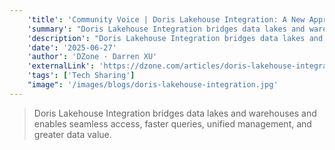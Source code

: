 ```yaml
---
    'title': 'Community Voice | Doris Lakehouse Integration: A New Approach to Data Analysis'
    'summary': "Doris Lakehouse Integration bridges data lakes and warehouses and enables seamless access, faster queries, unified management, and greater data value."
    'description': "Doris Lakehouse Integration bridges data lakes and warehouses and enables seamless access, faster queries, unified management, and greater data value."
    'date': '2025-06-27'
    'author': 'DZone · Darren XU'
    'externalLink': 'https://dzone.com/articles/doris-lakehouse-integration'
    'tags': ['Tech Sharing']
    "image": '/images/blogs/doris-lakehouse-integration.jpg'
---
```



> <BlogLink rel="noopener noreferrer" target='_blank' href='https://dzone.com/articles/doris-lakehouse-integration'>Doris Lakehouse Integration bridges data lakes and warehouses and enables seamless access, faster queries, unified management, and greater data value.<SeeMore /></BlogLink>